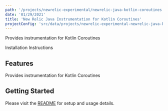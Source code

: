 ```yaml
---
path: '/projects/newrelic-experimental/newrelic-java-kotlin-coroutines'
date: '01/29/2021'
title: 'New Relic Java Instrumentation for Kotlin Coroutines'
projectConfig: 'src/data/projects/newrelic-experimental-newrelic-java-kotlin-coroutines.json'
---
```


<!-- Imports must occur at the top of the file -->


Provides instrumentation for Kotlin Coroutines

<Link to="https://github.com/newrelic-experimental/newrelic-java-kotlin-coroutines">
  Installation Instructions
</Link>

## Features

Provides instrumentation for Kotlin Coroutines

## Getting Started

Please visit the [README](https://github.com/newrelic-experimental/newrelic-java-kotlin-coroutines#readme) for setup and usage details.
